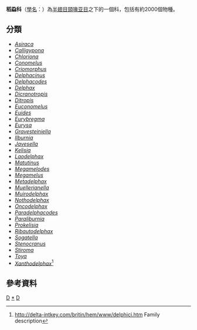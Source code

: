 {{Automatic Taxobox
| taxon = Delphacidae
| image = Javesella.pellucida.female.jpg
| image_caption = Female ''[[Javesella_pellucida|Javesella pellucida]]''
| authority = {{tsl|en|William Elford Leach|威廉·欸了佛得·利趣|Leach}}, 1815
| subdivision_ranks = [[屬_(生物)|屬]]
| subdivision = [[#分類|見內文]]
}}
'''稻蝨科'''（[[學名|學名]]：{{lang|la|'''Delphacidae'''}}）為[[半翅目|半翅目]][[頸喙亚目|頸喙亚目]]之下的一個科，包括有約2000個物種。

==分類==
* ''[[Asiraca|Asiraca]]''
* ''[[Calligypona|Calligypona]]''
* ''[[Chloriona|Chloriona]]''
* ''[[Conomelus|Conomelus]]''
* ''[[Criomorphus|Criomorphus]]''
* ''[[Delphacinus|Delphacinus]]''
* ''[[Delphacodes|Delphacodes]]''
* ''[[Delphax|Delphax]]''
* ''[[Dicranotropis|Dicranotropis]]''
* ''[[Ditropis_(Delphacidae)|Ditropis]]''
* ''[[Euconomelus|Euconomelus]]''
* ''[[Euides|Euides]]''
* ''[[Eurybregma|Eurybregma]]''
* ''[[Eurysa|Eurysa]]''
* ''[[Gravesteiniella|Gravesteiniella]]''
* ''[[Ilburnia|Ilburnia]]''
* ''[[Javesella|Javesella]]''
* ''[[Kelisia|Kelisia]]''
* ''[[Laodelphax|Laodelphax]]''
* ''[[Matutinus|Matutinus]]''
* ''[[Megamelodes|Megamelodes]]''
* ''[[Megamelus|Megamelus]]''
* ''[[Metadelphax|Metadelphax]]''
* ''[[Muellerianella|Muellerianella]]''
* ''[[Muirodelphax|Muirodelphax]]''
* ''[[Nothodelphax|Nothodelphax]]''
* ''[[Oncodelphax|Oncodelphax]]''
* ''[[Paradelphacodes|Paradelphacodes]]''
* ''[[Paraliburnia|Paraliburnia]]''
* ''[[Prokelisia|Prokelisia]]''
* ''[[Ribautodelphax|Ribautodelphax]]''
* ''[[Sogatella|Sogatella]]''
* ''[[Stenocranus|Stenocranus]]''
* ''[[Stiroma|Stiroma]]''
* ''[[Toya_(genus)|Toya]]''
* ''[[Xanthodelphax|Xanthodelphax]]''<ref>http://delta-intkey.com/britin/hem/www/delphici.htm {{Wayback|url=http://delta-intkey.com/britin/hem/www/delphici.htm |date=20070311151757 }} Family description</ref>

==參考資料==
{{reflist}}

{{commons category|Delphacidae}}
{{taxonbar}}
[[Category:_1815年描述的分类群|D]]
[[Category:稻蝨科|*]]
[[Category:_半翅目|D]]